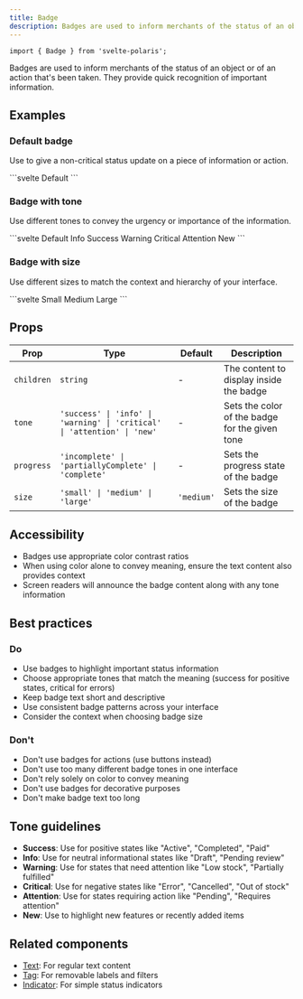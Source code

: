 ```yaml
---
title: Badge
description: Badges are used to inform merchants of the status of an object or of an action that's been taken.
---
```



```svelte
import { Badge } from 'svelte-polaris';
```

Badges are used to inform merchants of the status of an object or of an action that's been taken. They provide quick recognition of important information.

## Examples

### Default badge

Use to give a non-critical status update on a piece of information or action.

<Tabs>
<TabItem label="Preview">
  <Preview src="badge" />
</TabItem>
<TabItem label="Code">
```svelte
<Badge>Default</Badge>
```
</TabItem>
</Tabs>

### Badge with tone

Use different tones to convey the urgency or importance of the information.

<Tabs>
<TabItem label="Preview">
  <Preview src="badge?type=with-tone" />
</TabItem>
<TabItem label="Code">
```svelte
<InlineStack gap="400">
  <Badge>Default</Badge>
  <Badge tone="info">Info</Badge>
  <Badge tone="success">Success</Badge>
  <Badge tone="warning">Warning</Badge>
  <Badge tone="critical">Critical</Badge>
  <Badge tone="attention">Attention</Badge>
  <Badge tone="new">New</Badge>
</InlineStack>
```
</TabItem>
</Tabs>

### Badge with size

Use different sizes to match the context and hierarchy of your interface.

<Tabs>
<TabItem label="Preview">
  <Preview src="badge?type=with-size" />
</TabItem>
<TabItem label="Code">
```svelte
<InlineStack gap="400" align="center">
  <Badge size="small">Small</Badge>
  <Badge>Medium</Badge>
  <Badge size="large">Large</Badge>
</InlineStack>
```
</TabItem>
</Tabs>



## Props

| Prop | Type | Default | Description |
|------|------|---------|-------------|
| `children` | `string` | - | The content to display inside the badge |
| `tone` | `'success' \| 'info' \| 'warning' \| 'critical' \| 'attention' \| 'new'` | - | Sets the color of the badge for the given tone |
| `progress` | `'incomplete' \| 'partiallyComplete' \| 'complete'` | - | Sets the progress state of the badge |
| `size` | `'small' \| 'medium' \| 'large'` | `'medium'` | Sets the size of the badge |

## Accessibility

- Badges use appropriate color contrast ratios
- When using color alone to convey meaning, ensure the text content also provides context
- Screen readers will announce the badge content along with any tone information

## Best practices

### Do
- Use badges to highlight important status information
- Choose appropriate tones that match the meaning (success for positive states, critical for errors)
- Keep badge text short and descriptive
- Use consistent badge patterns across your interface
- Consider the context when choosing badge size

### Don't
- Don't use badges for actions (use buttons instead)
- Don't use too many different badge tones in one interface
- Don't rely solely on color to convey meaning
- Don't use badges for decorative purposes
- Don't make badge text too long

## Tone guidelines

- **Success**: Use for positive states like "Active", "Completed", "Paid"
- **Info**: Use for neutral informational states like "Draft", "Pending review"
- **Warning**: Use for states that need attention like "Low stock", "Partially fulfilled"
- **Critical**: Use for negative states like "Error", "Cancelled", "Out of stock"
- **Attention**: Use for states requiring action like "Pending", "Requires attention"
- **New**: Use to highlight new features or recently added items

## Related components

- [Text](/getting-started/text): For regular text content
- [Tag](/getting-started/tag): For removable labels and filters
- [Indicator](/getting-started/indicator): For simple status indicators
